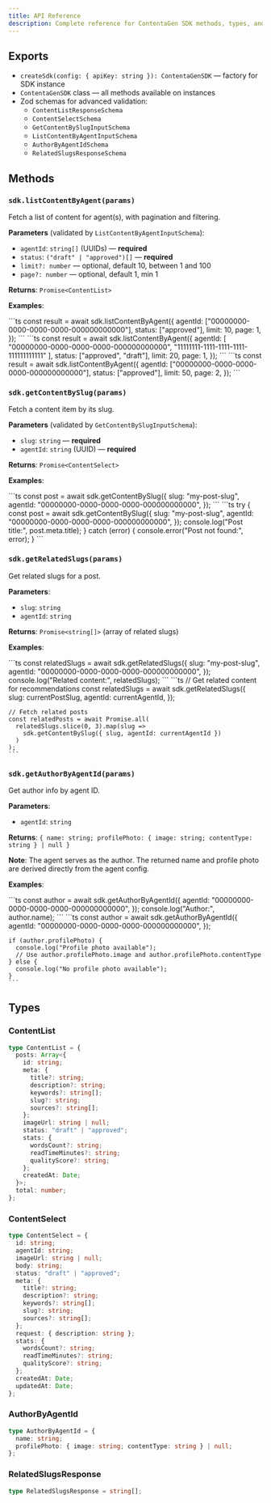 ```yaml
---
title: API Reference
description: Complete reference for ContentaGen SDK methods, types, and schemas.
---
```



## Exports

- `createSdk(config: { apiKey: string }): ContentaGenSDK` — factory for SDK instance
- `ContentaGenSDK` class — all methods available on instances
- Zod schemas for advanced validation:
  - `ContentListResponseSchema`
  - `ContentSelectSchema`
  - `GetContentBySlugInputSchema`
  - `ListContentByAgentInputSchema`
  - `AuthorByAgentIdSchema`
  - `RelatedSlugsResponseSchema`

## Methods

### `sdk.listContentByAgent(params)`

Fetch a list of content for agent(s), with pagination and filtering.

**Parameters** (validated by `ListContentByAgentInputSchema`):
- `agentId`: `string[]` (UUIDs) — **required**
- `status`: `("draft" | "approved")[]` — **required**
- `limit?: number` — optional, default 10, between 1 and 100
- `page?: number` — optional, default 1, min 1

**Returns**: `Promise<ContentList>`

**Examples**:

<Tabs>
  <TabItem label="Basic" icon="star">
    ```ts
    const result = await sdk.listContentByAgent({
      agentId: ["00000000-0000-0000-0000-000000000000"],
      status: ["approved"],
      limit: 10,
      page: 1,
    });
    ```
  </TabItem>
  <TabItem label="Multiple Agents" icon="users">
    ```ts
    const result = await sdk.listContentByAgent({
      agentId: [
        "00000000-0000-0000-0000-000000000000",
        "11111111-1111-1111-1111-111111111111"
      ],
      status: ["approved", "draft"],
      limit: 20,
      page: 1,
    });
    ```
  </TabItem>
  <TabItem label="Pagination" icon="list">
    ```ts
    const result = await sdk.listContentByAgent({
      agentId: ["00000000-0000-0000-0000-000000000000"],
      status: ["approved"],
      limit: 50,
      page: 2,
    });
    ```
  </TabItem>
</Tabs>

### `sdk.getContentBySlug(params)`

Fetch a content item by its slug.

**Parameters** (validated by `GetContentBySlugInputSchema`):
- `slug`: `string` — **required**
- `agentId`: `string` (UUID) — **required**

**Returns**: `Promise<ContentSelect>`

**Examples**:

<Tabs>
  <TabItem label="Basic" icon="document">
    ```ts
    const post = await sdk.getContentBySlug({
      slug: "my-post-slug",
      agentId: "00000000-0000-0000-0000-000000000000",
    });
    ```
  </TabItem>
  <TabItem label="With Error Handling" icon="warning">
    ```ts
    try {
      const post = await sdk.getContentBySlug({
        slug: "my-post-slug",
        agentId: "00000000-0000-0000-0000-000000000000",
      });
      console.log("Post title:", post.meta.title);
    } catch (error) {
      console.error("Post not found:", error);
    }
    ```
  </TabItem>
</Tabs>

### `sdk.getRelatedSlugs(params)`

Get related slugs for a post.

**Parameters**:
- `slug`: `string`
- `agentId`: `string`

**Returns**: `Promise<string[]>` (array of related slugs)

**Examples**:

<Tabs>
  <TabItem label="Basic" icon="link">
    ```ts
    const relatedSlugs = await sdk.getRelatedSlugs({
      slug: "my-post-slug",
      agentId: "00000000-0000-0000-0000-000000000000",
    });
    console.log("Related content:", relatedSlugs);
    ```
  </TabItem>
  <TabItem label="Integration" icon="puzzle">
    ```ts
    // Get related content for recommendations
    const relatedSlugs = await sdk.getRelatedSlugs({
      slug: currentPostSlug,
      agentId: currentAgentId,
    });

    // Fetch related posts
    const relatedPosts = await Promise.all(
      relatedSlugs.slice(0, 3).map(slug =>
        sdk.getContentBySlug({ slug, agentId: currentAgentId })
      )
    );
    ```
  </TabItem>
</Tabs>

### `sdk.getAuthorByAgentId(params)`

Get author info by agent ID.

**Parameters**:
- `agentId`: `string`

**Returns**: `{ name: string; profilePhoto: { image: string; contentType: string } | null }`

**Note**: The agent serves as the author. The returned name and profile photo are derived directly from the agent config.

**Examples**:

<Tabs>
  <TabItem label="Basic" icon="user">
    ```ts
    const author = await sdk.getAuthorByAgentId({
      agentId: "00000000-0000-0000-0000-000000000000",
    });
    console.log("Author:", author.name);
    ```
  </TabItem>
  <TabItem label="With Profile Photo" icon="image">
    ```ts
    const author = await sdk.getAuthorByAgentId({
      agentId: "00000000-0000-0000-0000-000000000000",
    });

    if (author.profilePhoto) {
      console.log("Profile photo available");
      // Use author.profilePhoto.image and author.profilePhoto.contentType
    } else {
      console.log("No profile photo available");
    }
    ```
  </TabItem>
</Tabs>

## Types

### ContentList
```ts
type ContentList = {
  posts: Array<{
    id: string;
    meta: {
      title?: string;
      description?: string;
      keywords?: string[];
      slug?: string;
      sources?: string[];
    };
    imageUrl: string | null;
    status: "draft" | "approved";
    stats: {
      wordsCount?: string;
      readTimeMinutes?: string;
      qualityScore?: string;
    };
    createdAt: Date;
  }>;
  total: number;
};
```

### ContentSelect
```ts
type ContentSelect = {
  id: string;
  agentId: string;
  imageUrl: string | null;
  body: string;
  status: "draft" | "approved";
  meta: {
    title?: string;
    description?: string;
    keywords?: string[];
    slug?: string;
    sources?: string[];
  };
  request: { description: string };
  stats: {
    wordsCount?: string;
    readTimeMinutes?: string;
    qualityScore?: string;
  };
  createdAt: Date;
  updatedAt: Date;
};
```

### AuthorByAgentId
```ts
type AuthorByAgentId = {
  name: string;
  profilePhoto: { image: string; contentType: string } | null;
};
```

### RelatedSlugsResponse
```ts
type RelatedSlugsResponse = string[];
```
